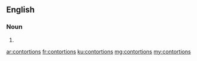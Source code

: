 ==English==

===Noun===
{{head|en|noun plural form}}

# {{plural of|contortion|lang=en}}

[[ar:contortions]]
[[fr:contortions]]
[[ku:contortions]]
[[mg:contortions]]
[[my:contortions]]